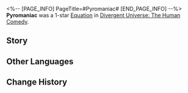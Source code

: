 <%-- [PAGE_INFO]
PageTitle=#Pyromaniac#
[END_PAGE_INFO] --%>
{{Removed|Equation}}
{{Equation Infobox
|period   = The Human Comedy
|rarity   = 1
|path1    = Destruction*3
|path2    = Abundance*2
|effect   = Each stack of {{Trait|Grit}} increases the character's Max HP by {{Color|h|6%}}, but Maximum Restorable HP will be reduced to {{Color|h|80%}} of the additional Max HP.
|mentions = 
}}
'''Pyromaniac''' was a 1-star [[Divergent Universe: The Human Comedy/Equatoins|Equation]] in [[Divergent Universe: The Human Comedy]].

==Story==
{{Description|Fleets belonging to neither side of the battle charge to the frontline, ravaging the stars violently with unstoppable violence. The increase of entropy is inevitable, so you are willing to hasten the foreseeable annihilation. After the fire devours the forest, all things come to life from the ashes. If an ossified tree does not decay, the new shoots under the shade can hardly grow.<br /><br />If you extinguish the stars, they will bury the hatchet, or they won't be able to survive in the cold and silence of the eternal night. If you conjure up a tsunami, they will break through the circular pull of gravity, seeking momentary respite. The inertia in their genes hampers the advancement of civilization, and a comfortable life will drown them in a well with depleted resources. The only way to cure this stubborn ailment is destruction.<br /><br />The great savior lights a fire in the forest, THEIR form resembling a demon.}}
<!--
==Gameplay Notes==
* 
-->
==Other Languages==
{{Other Languages
|en   = Pyromaniac
|zhs  = 纵火士
|zht  = 縱火士
|ja   = {{Rubi|放火士|ほうかし}}
|ko   = 방화사
|es   = Piróman{{MC|f=a|m=o}}
|fr   = Pyromane
|ru   = Пироман
|th   = ผู้จุดเพลิงบรรลัย
|vi   = Kẻ Cuồng Phóng Hỏa
|de   = Pyromane
|id   = Pyromaniac
|pt   = Piromaníaco
}}

==Change History==
{{Change History|2.3}}